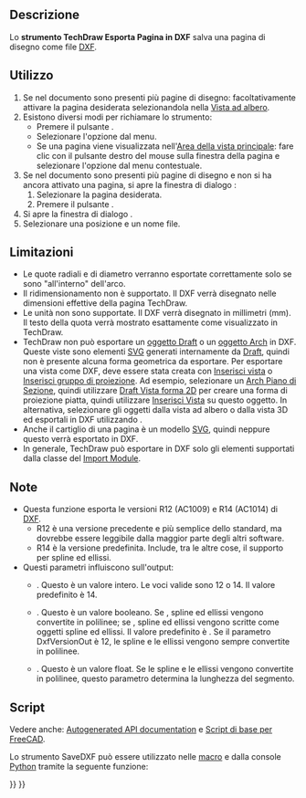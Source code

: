 <languages/>

{{Docnav/it
|[[TechDraw_ExportPageSVG/it|Esporta Pagina in SVG]]
|[[TechDraw_View/it|Vista]]
|[[TechDraw_Workbench/it|TechDraw]]
|IconL=TechDraw_ExportPageSVG.svg
|IconR=TechDraw_View.svg
|IconC=Workbench_TechDraw.svg
}}

{{GuiCommand/it
|Name=TechDraw ExportPageDXF
|Name/it=TechDraw Esporta Pagina in DXF
|MenuLocation=TechDraw → Pagina → Esporta Pagina in DXF
|Workbenches=[[TechDraw_Workbench/it|TechDraw]]
|Version=0.18
|SeeAlso=[[TechDraw_ExportPageSVG/it|TechDraw Esporta Pagina in SVG]], [[Draft_DXF/it|Draft DXF]]
}}

<span id="Description"></span>
==Descrizione==

Lo '''strumento TechDraw Esporta Pagina in DXF''' salva una pagina di disegno come file [[DXF/it|DXF]].

<span id="Usage"></span>
==Utilizzo==

# Se nel documento sono presenti più pagine di disegno: facoltativamente attivare la pagina desiderata selezionandola nella [[Tree_view/it|Vista ad albero]].
# Esistono diversi modi per richiamare lo strumento:
#* Premere il pulsante {{Button|[[Image:TechDraw_ExportPageDXF.svg|16px]] [[TechDraw_ExportPageDXF/it|Esporta Pagina in DXF]]}}.
#* Selezionare l'opzione {{MenuCommand|TechDraw → Pagina → [[Image:TechDraw_ExportPageDXF.svg|16px]] Esporta Pagina in DXF}} dal menu.
#* Se una pagina viene visualizzata nell'[[Main_view_area/it|Area della vista principale]]: fare clic con il pulsante destro del mouse sulla finestra della pagina e selezionare l'opzione {{MenuCommand|Esporta DXF}} dal menu contestuale.
# Se nel documento sono presenti più pagine di disegno e non si ha ancora attivato una pagina, si apre la finestra di dialogo {{MenuCommand|Scelta Pagina}}:
## Selezionare la pagina desiderata.
## Premere il pulsante {{Button|OK}}.
# Si apre la finestra di dialogo {{MenuCommand|Salva file DXF}}.
# Selezionare una posizione e un nome file.

<span id="Limitations"></span>
==Limitazioni==

* Le quote radiali e di diametro verranno esportate correttamente solo se sono "all'interno" dell'arco.
* Il ridimensionamento non è supportato. Il DXF verrà disegnato nelle dimensioni effettive della pagina TechDraw.
*Le unità non sono supportate. Il DXF verrà disegnato in millimetri (mm). Il testo della quota verrà mostrato esattamente come visualizzato in TechDraw.
* TechDraw non può esportare un [[TechDraw_DraftView/it|oggetto Draft]] o un [[TechDraw_ArchView/it|oggetto Arch]] in DXF. Queste viste sono elementi [[SVG/it|SVG]] generati internamente da [[Draft_Workbench/it|Draft]], quindi non è presente alcuna forma geometrica da esportare. Per esportare una vista come DXF, deve essere stata creata con [[TechDraw_View/it|Inserisci vista]] o [[TechDraw_ProjectionGroup/it|Inserisci gruppo di proiezione]]. Ad esempio, selezionare un [[Arch_SectionPlane/it|Arch Piano di Sezione]], quindi utilizzare [[Draft_Shape2DView/it|Draft Vista forma 2D]] per creare una forma di proiezione piatta, quindi utilizzare [[TechDraw_View/it|Inserisci Vista]] su questo oggetto. In alternativa, selezionare gli oggetti dalla vista ad albero o dalla vista 3D ed esportali in DXF utilizzando {{MenuCommand|File → [[Std Export|Exporta]]}}.
* Anche il cartiglio di una pagina è un modello [[SVG/it|SVG]], quindi neppure questo verrà esportato in DXF.
* In generale, TechDraw può esportare in DXF solo gli elementi supportati dalla classe {{incode|Import::ImpExpDxfWrite}} del [[Draft_DXF/it|Import Module]].

<span id="Notes"></span>
==Note==

* Questa funzione esporta le versioni R12 (AC1009) e R14 (AC1014) di [[DXF/it|DXF]].
** R12 è una versione precedente e più semplice dello standard, ma dovrebbe essere leggibile dalla maggior parte degli altri software.
** R14 è la versione predefinita.  Include, tra le altre cose, il supporto per spline ed ellissi.
* Questi parametri influiscono sull'output:
** {{MenuCommand|Strumenti → Modifica parametri → BaseApp/Preferences/Mod/Import → DxfVersionOut}}. Questo è un valore intero. Le voci valide sono 12 o 14. Il valore predefinito è 14.
** {{MenuCommand|Strumenti → Modifica parametri → BaseApp/Preferences/Mod/Import → DiscretizeEllipses}}. Questo è un valore booleano. Se {{TRUE}}, spline ed ellissi vengono convertite in polilinee; se {{FALSE}}, spline ed ellissi vengono scritte come oggetti spline ed ellissi. Il valore predefinito è {{FALSE}}. Se il parametro DxfVersionOut è 12, le spline e le ellissi vengono sempre convertite in polilinee.
** {{MenuCommand|Strumenti → Modifica parametri → BaseApp/Preferences/Mod/Import → maxsegmentlength}}. Questo è un valore float. Se le spline e le ellissi vengono convertite in polilinee, questo parametro determina la lunghezza del segmento.

<span id="Scripting"></span>
==Script==

Vedere anche: [https://freecad.github.io/SourceDoc/ Autogenerated API documentation] e [[FreeCAD_Scripting_Basics/it|Script di base per FreeCAD]].

<div class="mw-translate-fuzzy">
Lo strumento SaveDXF può essere utilizzato nelle [[macros/it|macro]] e dalla console [[Python/it|Python]] tramite la seguente funzione:
</div>

{{Code|code=
TechDraw.writeDXFPage(page,filename)
}}


{{Docnav/it
|[[TechDraw_ExportPageSVG/it|Esporta Pagina in SVG]]
|[[TechDraw_View/it|Vista]]
|[[TechDraw_Workbench/it|TechDraw]]
|IconL=TechDraw_ExportPageSVG.svg
|IconR=TechDraw_View.svg
|IconC=Workbench_TechDraw.svg
}}

{{TechDraw_Tools_navi{{#translation:}}}}
{{Userdocnavi{{#translation:}}}}
